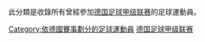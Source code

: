 此分類是收錄所有曾經參加[[德国足球甲级联赛|德国足球甲级联赛]]的足球運動員。

{{CategoryTOC|align=center|numerals=no}}

[[Category:依德國賽事劃分的足球運動員|Category:依德國賽事劃分的足球運動員]]
[[Category:德国足球甲级联赛|]]